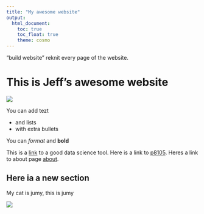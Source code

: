```yaml
---
title: "My awesome website"
output: 
  html_document:
    toc: true
    toc_float: true
    theme: cosmo
---
```


"build website" reknit every page of the website. 

# This is Jeff's awesome website

![](https://media.giphy.com/media/drXGoW1iudhKw/giphy.gif)

You can add tezt

* and lists
* with extra bullets

You can *format* and **bold**

This is a [link](https://www.google.com/) to a good data science tool. Here is a link to [p8105](https://p8105.com/). Heres a link to about page [about](about.html). 

## Here ia a new section

My cat is jumy, this is jumy

![](image/jumy.jpeg)




































